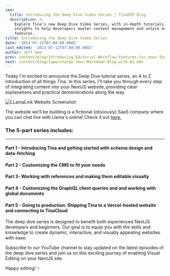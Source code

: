 ```yaml
---
seo:
  title: Introducing the Deep Dive Video Series | TinaCMS Blog
  description: >-
    Explore Tina’s new Deep Dive Video Series, with in-depth tutorials and
    insights to help developers master content management and unlock new
    features.
title: Introducing the Deep Dive Video Series
date: '2023-07-12T07:00:00.000Z'
last_edited: '2023-07-12T07:00:00.000Z'
author: Jeff See
prev: content/blog/Introducing-Editorial-Workflow-Features-for-your-Team.mdx
next: content/blog/Supercharge-Your-Markdown-Blog-with-AI.mdx
---
```


Today I'm excited to announce the Deep Dive tutorial series, an A to Z introduction of all things Tina. In this series, I'll take you through every step of integrating content into your NextJS website, providing clear explanations and practical demonstrations along the way.

![LLamaLink Website Screenshot](/img/blog/introducing-the-deep-dive-video-series/llama-link_gzdv9e.png "Introducing the Llama Link Deep Dive series")

The website we'll be building is a fictional (obviously) SaaS company where you can chat live with Llama's online! Check it out [here.](https://llama-link.vercel.app/)

### The 5-part series includes:

***

#### Part 1 - Introducing Tina and getting started with schema design and data-fetching

<Youtube embedSrc="https://www.youtube.com/embed/PcgnJDILv4w" />

#### Part 2 - Customizing the CMS to fit your needs

<Youtube embedSrc="https://www.youtube.com/embed/amSRwAbgMR0" />

#### Part 3- Working with references and making them editable visually

<Youtube embedSrc="https://www.youtube.com/embed/x0ACBQeNcts" />

#### Part 4 - Customizing the GraphQL client queries and and working with global documents

<Youtube embedSrc="https://www.youtube.com/embed/arTioOC4o-k" />

#### Part 5 - Going to production. Shipping Tina to a Vercel-hosted website and connecting to TinaCloud

<Youtube embedSrc="https://www.youtube.com/embed/r9vzL_8PEW8" />

The deep dive series is designed to benefit both experienced NextJS developers and beginners. Our goal is to equip you with the skills and knowledge to create dynamic, interactive, and visually appealing websites with ease.

Subscribe to our YouTube channel to stay updated on the latest episodes of the deep dive series and join us on this exciting journey of enabling Visual Editing on your NextJS site.

Happy editing! ✨
